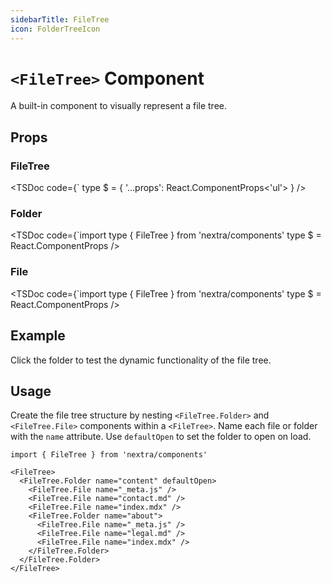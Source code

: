 ```yaml
---
sidebarTitle: FileTree
icon: FolderTreeIcon
---
```



# `<FileTree>` Component

A built-in component to visually represent a file tree.

## Props

### FileTree

<TSDoc
  code={`
type $ = {
  '...props': React.ComponentProps<'ul'>
}
/>

### Folder

<TSDoc
  code={`import type { FileTree } from 'nextra/components'
type $ = React.ComponentProps<typeof FileTree.Folder>
/>

### File

<TSDoc
  code={`import type { FileTree } from 'nextra/components'
type $ = React.ComponentProps<typeof FileTree.File>
/>

## Example

Click the folder to test the dynamic functionality of the file tree.

<FileTree>
  <FileTree.Folder name="content" defaultOpen>
    <FileTree.File name="_meta.js" />
    <FileTree.File name="contact.md" />
    <FileTree.File name="index.mdx" />
    <FileTree.Folder name="about">
      <FileTree.File name="_meta.js" />
      <FileTree.File name="legal.md" />
      <FileTree.File name="index.mdx" />
    </FileTree.Folder>
  </FileTree.Folder>
</FileTree>

## Usage

Create the file tree structure by nesting `<FileTree.Folder>` and
`<FileTree.File>` components within a `<FileTree>`. Name each file or folder
with the `name` attribute. Use `defaultOpen` to set the folder to open on load.

```mdx filename="MDX"
import { FileTree } from 'nextra/components'

<FileTree>
  <FileTree.Folder name="content" defaultOpen>
    <FileTree.File name="_meta.js" />
    <FileTree.File name="contact.md" />
    <FileTree.File name="index.mdx" />
    <FileTree.Folder name="about">
      <FileTree.File name="_meta.js" />
      <FileTree.File name="legal.md" />
      <FileTree.File name="index.mdx" />
    </FileTree.Folder>
  </FileTree.Folder>
</FileTree>
```
